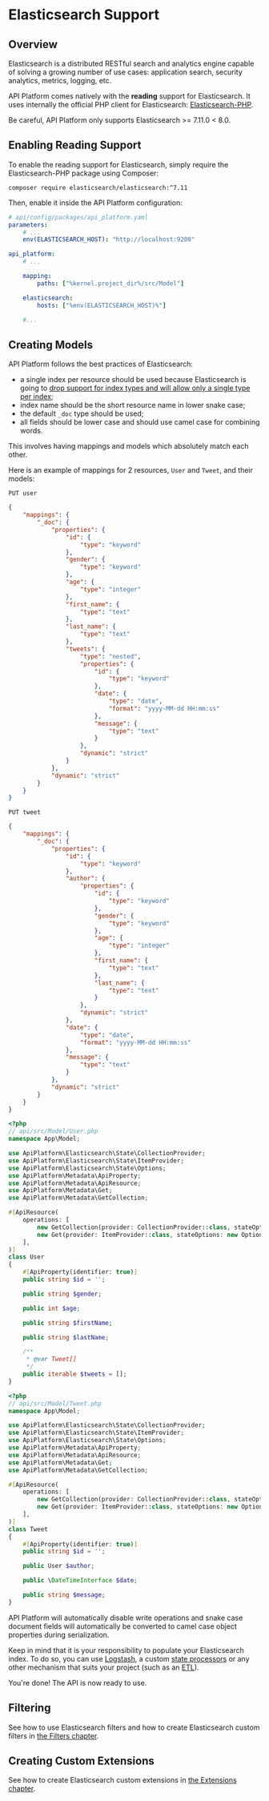 # Elasticsearch Support

## Overview

Elasticsearch is a distributed RESTful search and analytics engine capable of solving a growing number of use cases:
application search, security analytics, metrics, logging, etc.

API Platform comes natively with the **reading** support for Elasticsearch. It uses internally the official PHP client
for Elasticsearch: [Elasticsearch-PHP](https://www.elastic.co/guide/en/elasticsearch/client/php-api/current/index.html).

Be careful, API Platform only supports Elasticsearch >= 7.11.0 < 8.0.

## Enabling Reading Support

To enable the reading support for Elasticsearch, simply require the Elasticsearch-PHP package using Composer:

```console
composer require elasticsearch/elasticsearch:^7.11
```

Then, enable it inside the API Platform configuration:

```yaml
# api/config/packages/api_platform.yaml
parameters:
    # ...
    env(ELASTICSEARCH_HOST): "http://localhost:9200"

api_platform:
    # ...

    mapping:
        paths: ["%kernel.project_dir%/src/Model"]

    elasticsearch:
        hosts: ["%env(ELASTICSEARCH_HOST)%"]

    #...
```

## Creating Models

API Platform follows the best practices of Elasticsearch:

-   a single index per resource should be used because Elasticsearch is going to [drop support for index types and will allow only a single type per
    index](https://www.elastic.co/guide/en/elasticsearch/reference/current/removal-of-types.html);
-   index name should be the short resource name in lower snake case;
-   the default `_doc` type should be used;
-   all fields should be lower case and should use camel case for combining words.

This involves having mappings and models which absolutely match each other.

Here is an example of mappings for 2 resources, `User` and `Tweet`, and their models:

`PUT user`

```json
{
    "mappings": {
        "_doc": {
            "properties": {
                "id": {
                    "type": "keyword"
                },
                "gender": {
                    "type": "keyword"
                },
                "age": {
                    "type": "integer"
                },
                "first_name": {
                    "type": "text"
                },
                "last_name": {
                    "type": "text"
                },
                "tweets": {
                    "type": "nested",
                    "properties": {
                        "id": {
                            "type": "keyword"
                        },
                        "date": {
                            "type": "date",
                            "format": "yyyy-MM-dd HH:mm:ss"
                        },
                        "message": {
                            "type": "text"
                        }
                    },
                    "dynamic": "strict"
                }
            },
            "dynamic": "strict"
        }
    }
}
```

`PUT tweet`

```json
{
    "mappings": {
        "_doc": {
            "properties": {
                "id": {
                    "type": "keyword"
                },
                "author": {
                    "properties": {
                        "id": {
                            "type": "keyword"
                        },
                        "gender": {
                            "type": "keyword"
                        },
                        "age": {
                            "type": "integer"
                        },
                        "first_name": {
                            "type": "text"
                        },
                        "last_name": {
                            "type": "text"
                        }
                    },
                    "dynamic": "strict"
                },
                "date": {
                    "type": "date",
                    "format": "yyyy-MM-dd HH:mm:ss"
                },
                "message": {
                    "type": "text"
                }
            },
            "dynamic": "strict"
        }
    }
}
```

```php
<?php
// api/src/Model/User.php
namespace App\Model;

use ApiPlatform\Elasticsearch\State\CollectionProvider;
use ApiPlatform\Elasticsearch\State\ItemProvider;
use ApiPlatform\Elasticsearch\State\Options;
use ApiPlatform\Metadata\ApiProperty;
use ApiPlatform\Metadata\ApiResource;
use ApiPlatform\Metadata\Get;
use ApiPlatform\Metadata\GetCollection;

#[ApiResource(
    operations: [
        new GetCollection(provider: CollectionProvider::class, stateOptions: new Options(index: 'user')),
        new Get(provider: ItemProvider::class, stateOptions: new Options(index: 'user')),
    ],
)]
class User
{
    #[ApiProperty(identifier: true)]
    public string $id = '';

    public string $gender;

    public int $age;

    public string $firstName;

    public string $lastName;

    /**
     * @var Tweet[]
     */
    public iterable $tweets = [];
}
```

```php
<?php
// api/src/Model/Tweet.php
namespace App\Model;

use ApiPlatform\Elasticsearch\State\CollectionProvider;
use ApiPlatform\Elasticsearch\State\ItemProvider;
use ApiPlatform\Elasticsearch\State\Options;
use ApiPlatform\Metadata\ApiProperty;
use ApiPlatform\Metadata\ApiResource;
use ApiPlatform\Metadata\Get;
use ApiPlatform\Metadata\GetCollection;

#[ApiResource(
    operations: [
        new GetCollection(provider: CollectionProvider::class, stateOptions: new Options(index: 'tweet')),
        new Get(provider: ItemProvider::class, stateOptions: new Options(index: 'tweet')),
    ],
)]
class Tweet
{
    #[ApiProperty(identifier: true)]
    public string $id = '';

    public User $author;

    public \DateTimeInterface $date;

    public string $message;
}
```

API Platform will automatically disable write operations and snake case document fields will automatically be converted to
camel case object properties during serialization.

Keep in mind that it is your responsibility to populate your Elasticsearch index. To do so, you can use [Logstash](https://www.elastic.co/products/logstash),
a custom [state processors](state-processors.md#creating-a-custom-state-processor) or any other mechanism that suits your
project (such as an [ETL](https://en.wikipedia.org/wiki/Extract,_transform,_load)).

You're done! The API is now ready to use.

## Filtering

See how to use Elasticsearch filters and how to create Elasticsearch custom filters in [the Filters chapter](filters.md).

## Creating Custom Extensions

See how to create Elasticsearch custom extensions in [the Extensions chapter](extensions.md).
